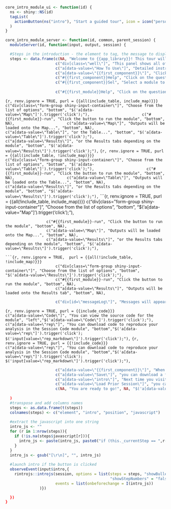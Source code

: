 ```r
core_intro_module_ui <- function(id) {
  ns <- shiny::NS(id)
  tagList(
    actionButton(ns("intro"), "Start a guided tour", icon = icon("person-hiking", lib = "font-awesome"), width = "400px", style = "font-size: 2rem;")
  )
}

core_intro_module_server <- function(id, common, parent_session) {
  moduleServer(id, function(input, output, session) {

  #Steps in the introduction - the element to tag, the message to display, position of the tooltip, any javascript needed to move between tabs / click buttons
  steps <- data.frame(c(NA, "Welcome to {{app_library}}! This tour will show you various features of the application to help get you started", NA, NA),
                      c("div[class=\"well\"]", "This panel shows all of the possible steps in the analysis", "bottom", NA),
                      c("a[data-value=\"How To Use\"]", "Detailed instructions can be found in the How To Use tab", "bottom","$('a[data-value=\"How To Use\"]').trigger('click');"),
                      c("a[data-value=\"{{first_component}}\"]", "Click on the tabs to move between components", "bottom", "$('a[data-value=\"{{first_component}}\"]').trigger('click');"),
                      c("#{{first_component}}Help", "Click on the question mark to view instructions for the component", "bottom", "$('a[data-value=\"Component Guidance\"]').trigger('click');"),
                      c("#{{first_component}}Sel", "Select a module to load the options", "bottom", "$('a[data-value=\"Map\"]').trigger('click');
                                                                                                     $('input[value=\"{{first_module}}\"]').trigger('click');"),
                      c("#{{first_module}}Help", "Click on the question mark to view instructions for the module", "bottom", "$('a[data-value=\"Module Guidance\"]').trigger('click');"),
```
```{r, renv.ignore = TRUE, purl = {{all(include_table, include_map)}}} 
                      c("div[class=\"form-group shiny-input-container\"]", "Choose from the list of options", "bottom", "$('a[data-value=\"Map\"]').trigger('click');"),
                      c("#{{first_module}}-run", "Click the button to run the module", "bottom", NA),
                      c("a[data-value=\"Map\"]", "Outputs will be loaded onto the Map...", "bottom", NA),
                      c("a[data-value=\"Table\"]", "or the Table...", "bottom", "$('a[data-value=\"Table\"]').trigger('click');"),
                      c("a[data-value=\"Results\"]", "or the Results tabs depending on the module", "bottom", "$('a[data-value=\"Results\"]').trigger('click');"),
```
```{r, renv.ignore = TRUE, purl = {{all(include_table, !include_map)}}} 
                      c("div[class=\"form-group shiny-input-container\"]", "Choose from the list of options", "bottom", "$('a[data-value=\"Table\"]').trigger('click');"),
                      c("#{{first_module}}-run", "Click the button to run the module", "bottom", NA),
                      c("a[data-value=\"Table\"]", "Outputs will be loaded onto the Table...", "bottom", NA),
                      c("a[data-value=\"Results\"]", "or the Results tabs depending on the module", "bottom", "$('a[data-value=\"Results\"]').trigger('click');"),
```
```{r, renv.ignore = TRUE, purl = {{all(!include_table, include_map)}}} 
                      c("div[class=\"form-group shiny-input-container\"]", "Choose from the list of options", "bottom", "$('a[data-value=\"Map\"]').trigger('click');"),
                                                                                                                       
                      c("#{{first_module}}-run", "Click the button to run the module", "bottom", NA),
                      c("a[data-value=\"Map\"]", "Outputs will be loaded onto the Map...", "bottom", NA),
                      c("a[data-value=\"Results\"]", "or the Results tabs depending on the module", "bottom", "$('a[data-value=\"Results\"]').trigger('click');"),
```
```{r, renv.ignore = TRUE,  purl = {{all(!include_table, !include_map)}}} 
                      c("div[class=\"form-group shiny-input-container\"]", "Choose from the list of options", "bottom", "$('a[data-value=\"Results\"]').trigger('click');"),
                      c("#{{first_module}}-run", "Click the button to run the module", "bottom", NA),
                      c("a[data-value=\"Results\"]", "Outputs will be loaded onto the Results tab", "bottom", NA),
```
```r
                      c("div[id=\"messageLog\"]", "Messages will appear in the log window", "bottom", NA),
```
```{r, renv.ignore = TRUE, purl = {{include_code}}}
                      c("a[data-value=\"Code\"]", "You can view the source code for the module", "left","$('a[data-value=\"Code\"]').trigger('click');"),
                      c("a[data-value=\"rep\"]", "You can download code to reproduce your analysis in the Session Code module", "bottom","$('a[data-value=\"rep\"]').trigger('click');
                                                                                                                                          $('input[value=\"rep_markdown\"]').trigger('click');"),
```
```{r, renv.ignore = TRUE, purl = {{!include_code}}}
                      c("a[data-value=\"rep\"]", "You can download code to reproduce your analysis in the Session Code module", "bottom","$('a[data-value=\"rep\"]').trigger('click');
                                                                                                                                          $('input[value=\"rep_markdown\"]').trigger('click');"),
```
```r
                      c("a[data-value=\"{{first_component}}\"]", "When you are inside an analysis component...","bottom", "$('a[data-value=\"{{first_component}}\"]').trigger('click');"),
                      c("a[data-value=\"Save\"]", "you can download a file which saves the state of the app", "left", "$('a[data-value=\"Save\"]').trigger('click');"),
                      c("a[data-value=\"intro\"]", "Next time you visit...", "bottom", "$('a[data-value=\"intro\"]').trigger('click');"),
                      c("a[data-value=\"Load Prior Session\"]", "you can upload the file to restore the app", "left","$('a[data-value=\"Load Prior Session\"]').trigger('click');"),
                      c(NA, "You are ready to go!", NA, "$('a[data-value=\"About\"]').trigger('click');")
                                                         
  )
  #transpose and add columns names
  steps <- as.data.frame(t(steps))
  colnames(steps) <- c("element", "intro", "position", "javascript")
  
  #extract the javascript into one string
  intro_js <- ""
  for (r in 1:nrow(steps)){
    if (!is.na(steps$javascript[r])){
      intro_js <- paste(intro_js, paste0("if (this._currentStep == ",r-1,") {",steps$javascript[r],"}"))
    }
  }
  intro_js <- gsub("[\r\n]", "", intro_js)
  
  #launch intro if the button is clicked
  observeEvent(input$intro,{
    rintrojs::introjs(session, options = list(steps = steps, "showBullets" = "true", "showProgress" = "true",
                                              "showStepNumbers" = "false", "nextLabel" = "Next", "prevLabel" = "Prev", "skipLabel" = "Skip"),
                      events = list(onbeforechange = I(intro_js))
               )})

  })
}
```

